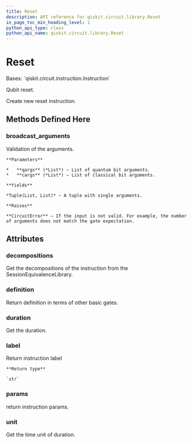 ```yaml
---
title: Reset
description: API reference for qiskit.circuit.library.Reset
in_page_toc_min_heading_level: 1
python_api_type: class
python_api_name: qiskit.circuit.library.Reset
---
```


# Reset

<Class id="qiskit.circuit.library.Reset" isDedicatedPage={true} github="https://github.com/qiskit/qiskit/tree/stable/0.18/qiskit/circuit/reset.py" signature="Reset" modifiers="class">
  Bases: `qiskit.circuit.instruction.Instruction`

  Qubit reset.

  Create new reset instruction.

  ## Methods Defined Here

  <span id="qiskit-circuit-library-reset-broadcast-arguments" />

  ### broadcast\_arguments

  <Function id="qiskit.circuit.library.Reset.broadcast_arguments" signature="Reset.broadcast_arguments(qargs, cargs)">
    Validation of the arguments.

    **Parameters**

    *   **qargs** (*List*) – List of quantum bit arguments.
    *   **cargs** (*List*) – List of classical bit arguments.

    **Yields**

    *Tuple(List, List)* – A tuple with single arguments.

    **Raises**

    **CircuitError** – If the input is not valid. For example, the number of arguments does not match the gate expectation.
  </Function>

  ## Attributes

  ### decompositions

  <Attribute id="qiskit.circuit.library.Reset.decompositions">
    Get the decompositions of the instruction from the SessionEquivalenceLibrary.
  </Attribute>

  ### definition

  <Attribute id="qiskit.circuit.library.Reset.definition">
    Return definition in terms of other basic gates.
  </Attribute>

  ### duration

  <Attribute id="qiskit.circuit.library.Reset.duration">
    Get the duration.
  </Attribute>

  ### label

  <Attribute id="qiskit.circuit.library.Reset.label">
    Return instruction label

    **Return type**

    `str`
  </Attribute>

  ### params

  <Attribute id="qiskit.circuit.library.Reset.params">
    return instruction params.
  </Attribute>

  ### unit

  <Attribute id="qiskit.circuit.library.Reset.unit">
    Get the time unit of duration.
  </Attribute>
</Class>


